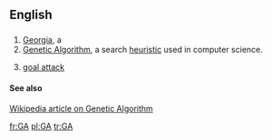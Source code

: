 ==English==

==={{Abbreviation}}===
# [[Georgia]], a {{USstate}}
# [[Genetic Algorithm]], a search [[heuristic]] used in computer science.
# {{netball}} [[goal attack]]
====See also====
[[w:en:Genetic algorithm|Wikipedia article on Genetic Algorithm]]

[[fr:GA]]
[[pl:GA]]
[[tr:GA]]